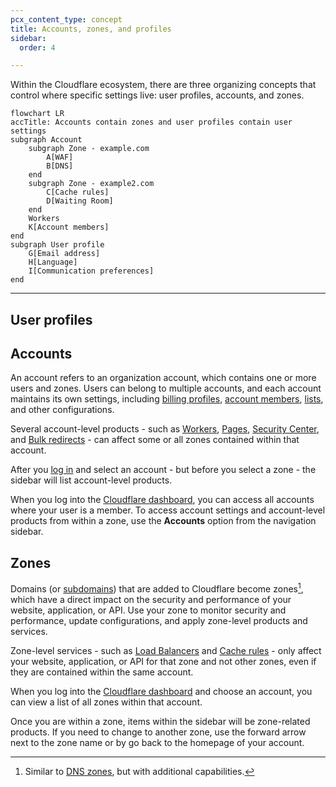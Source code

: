 ```yaml
---
pcx_content_type: concept
title: Accounts, zones, and profiles
sidebar:
  order: 4

---
```



Within the Cloudflare ecosystem, there are three organizing concepts that control where specific settings live: user profiles, accounts, and zones.

```mermaid
flowchart LR
accTitle: Accounts contain zones and user profiles contain user settings
subgraph Account
    subgraph Zone - example.com
        A[WAF]
        B[DNS]
    end
    subgraph Zone - example2.com
        C[Cache rules]
        D[Waiting Room]
    end
    Workers
    K[Account members]
end
subgraph User profile
    G[Email address]
    H[Language]
    I[Communication preferences]
end
```

***

## User profiles

<Render file="user-profiles" />

## Accounts

An account refers to an organization account, which contains one or more users and zones. Users can belong to multiple accounts, and each account maintains its own settings, including [billing profiles](/billing/create-billing-profile/), [account members](/fundamentals/manage-members/), [lists](/waf/tools/lists/), and other configurations.

Several account-level products - such as [Workers](/workers/), [Pages](/pages/), [Security Center](/security-center/), and [Bulk redirects](/rules/url-forwarding/bulk-redirects/) - can affect some or all zones contained within that account.

After you [log in](https://dash.cloudflare.com) and select an account - but before you select a zone - the sidebar will list account-level products.

When you log into the [Cloudflare dashboard](https://dash.cloudflare.com), you can access all accounts where your user is a member. To access account settings and account-level products from within a zone, use the **Accounts** option from the navigation sidebar.

## Zones

Domains (or [subdomains](/dns/zone-setups/subdomain-setup/)) that are added to Cloudflare become zones[^1], which have a direct impact on the security and performance of your website, application, or API. Use your zone to monitor security and performance, update configurations, and apply zone-level products and services.

Zone-level services - such as [Load Balancers](/load-balancing/) and [Cache rules](/cache/how-to/cache-rules/) - only affect your website, application, or API for that zone and not other zones, even if they are contained within the same account.

When you log into the [Cloudflare dashboard](https://dash.cloudflare.com) and choose an account, you can view a list of all zones within that account.

Once you are within a zone, items within the sidebar will be zone-related products. If you need to change to another zone, use the forward arrow next to the zone name or by go back to the homepage of your account.

[^1]: Similar to [DNS zones](https://www.cloudflare.com/learning/dns/glossary/dns-zone/), but with additional capabilities.
